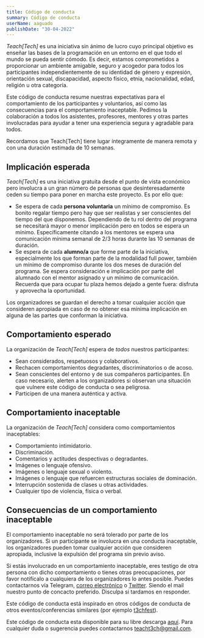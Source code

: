 ```yaml
---
title: Código de conducta
summary: Código de conducta
userName: aaguado
publishDate: "30-04-2022"
---
```


_Teach[Tech]_ es una iniciativa sin ánimo de lucro cuyo principal objetivo es enseñar las bases de la programación en un entorno en el que todo el mundo se pueda sentir cómodo. Es decir, estamos comprometidos a proporcionar un ambiente amigable, seguro y acogedor para todos los participantes independientemente de su identidad de género y expresión, orientación sexual, discapacidad, aspecto físico, etnia, nacionalidad, edad, religión u otra categoría.

Este código de conducta resume nuestras expectativas para el comportamiento de los participantes y voluntarios, así como las consecuencias para el comportamiento inaceptable. Pedimos la colaboración a todos los asistentes, profesores, mentores y otras partes involucradas para ayudar a tener una experiencia segura y agradable para todos.

Recordamos que Teach[Tech] tiene lugar íntegramente de manera remota y con una duración estimada de 10 semanas.

## Implicación esperada

_Teach[Tech]_ es una iniciativa gratuita desde el punto de vista económico pero involucra a un gran número de personas que desinteresadamente ceden su tiempo para poner en marcha este proyecto. Es por ello que:

- Se espera de cada **persona voluntaria** un mínimo de compromiso. Es bonito regalar tiempo pero hay que ser realistas y ser conscientes del tiempo del que disponemos. Dependiendo de tu rol dentro del programa se necesitará mayor o menor implicación pero en todos se espera un mínimo. Específicamente citando a los mentores se espera una comunicación mínima semanal de 2/3 horas durante las 10 semanas de duración.
- Se espera de cada **alumno/a** que forme parte de la iniciativa, especialmente los que forman parte de la modalidad full power, también un mínimo de compromiso durante los dos meses de duración del programa. Se espera consideración e implicación por parte del alumnado con el mentor asignado y un mínimo de comunicación. Recuerda que para ocupar tu plaza hemos dejado a gente fuera: disfruta y aprovecha la oportunidad.

Los organizadores se guardan el derecho a tomar cualquier acción que consideren apropiada en caso de no obtener esa mínima implicación en alguna de las partes que conforman la iniciativa.

## Comportamiento esperado

La organización de _Teach[Tech]_ espera de _todos_ nuestros participantes:

- Sean considerados, respetuosos y colaborativos.
- Rechacen comportamientos degradantes, discriminatorios o de acoso.
- Sean conscientes del entorno y de sus compañeros participantes. En caso necesario, alerten a los organizadores si observan una situación que vulnere este código de conducta o sea peligrosa.
- Participen de una manera auténtica y activa.

## Comportamiento inaceptable

La organización de _Teach[Tech]_ considera como comportamientos inaceptables:

- Comportamiento intimidatorio.
- Discriminación.
- Comentarios y actitudes despectivas o degradantes.
- Imágenes o lenguaje ofensivo.
- Imágenes o lenguaje sexual o violento.
- Imágenes o lenguaje que refuercen estructuras sociales de dominación.
- Interrupción sostenida de clases u otras actividades.
- Cualquier tipo de violencia, física o verbal.

## Consecuencias de un comportamiento inaceptable

El comportamiento inaceptable no será tolerado por parte de los organizadores. Si un participante se involucra en una conducta inaceptable, los organizadores pueden tomar cualquier acción que consideren apropiada, inclusive la expulsión del programa sin previo aviso.

Si estás involucrado en un comportamiento inaceptable, eres testigo de otra persona con dicho comportamiento o tienes otras preocupaciones, por favor notifícalo a cualquiera de los organizadores lo antes posible. Puedes contactarnos vía Telegram, [correo electrónico](mailto:teacht3ch@gmail.com) o [Twitter](https://twitter.com/teacht3ch). Siendo el mail nuestro punto de concacto preferido. Disculpa si tardamos en responder.

Este código de conducta está inspirado en otros códigos de conducta de otros eventos/conferencias similares (por ejemplo [t3chfest](https://t3chfest.es/2023/codigo-conducta)).

Este código de conducta esta disponible para su libre descarga [aquí](https://drive.google.com/file/d/1ZJMFPjAQqr0pSrOsUXx4YiDuW-931Kt0/view?usp=sharing). Para cualquier duda o sugerencia puedes contactarnos teacht3ch@gmail.com.
